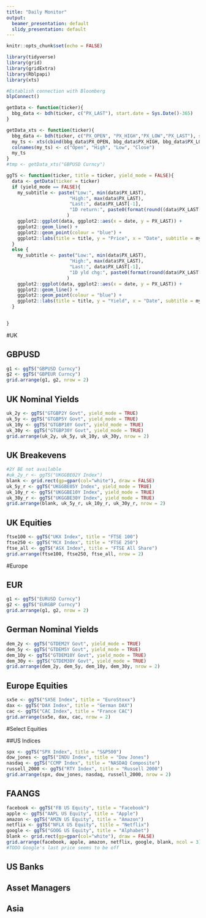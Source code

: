 ```yaml
---
title: "Daily Monitor"
output:
  beamer_presentation: default
  slidy_presentation: default
---
```


```r
knitr::opts_chunk$set(echo = FALSE)

library(tidyverse)
library(grid)
library(gridExtra)
library(Rblpapi)
library(xts)

#Establish connection with Bloomberg
blpConnect()

getData <- function(ticker){
  bbg_data <- bdh(ticker, c("PX_LAST"), start.date = Sys.Date()-365)
}

getData_xts <- function(ticker){
  bbg_data <- bdh(ticker, c("PX_OPEN", "PX_HIGH","PX_LOW","PX_LAST"), start.date = Sys.Date()-365)
  my_ts <- xts(cbind(bbg_data$PX_OPEN, bbg_data$PX_HIGH, bbg_data$PX_LOW, bbg_data$PX_LAST), order.by = bbg_data$date)
  colnames(my_ts) <- c("Open", "High", "Low", "Close")
  my_ts
}
#tmp <- getData_xts("GBPUSD Curncy")

ggTS <- function(ticker, title = ticker, yield_mode = FALSE){
  data <- getData(ticker = ticker)
  if (yield_mode == FALSE){
    my_subtitle <- paste("Low:", min(data$PX_LAST), 
                       "High:", max(data$PX_LAST), 
                       "Last:", data$PX_LAST[-1], 
                       "1D return:", paste0(format(round((data$PX_LAST[length(data$PX_LAST)] / data$PX_LAST[length(data$PX_LAST) - 1] - 1) * 100, 2), nsmall = 2), "%")
                      )
    ggplot2::ggplot(data, ggplot2::aes(x = date, y = PX_LAST)) +
    ggplot2::geom_line() +
    ggplot2::geom_point(colour = "blue") +
    ggplot2::labs(title = title, y = "Price", x = "Date", subtitle = my_subtitle)
  }
  else {
    my_subtitle <- paste("Low:", min(data$PX_LAST), 
                       "High:", max(data$PX_LAST), 
                       "Last:", data$PX_LAST[-1], 
                       "1D yld chg:", paste0(format(round(data$PX_LAST[length(data$PX_LAST)] - data$PX_LAST[length(data$PX_LAST)-1] , 2), nsmall = 3), "%")
                      )
    ggplot2::ggplot(data, ggplot2::aes(x = date, y = PX_LAST)) +
    ggplot2::geom_line() +
    ggplot2::geom_point(colour = "blue") +
    ggplot2::labs(title = title, y = "Yield", x = "Date", subtitle = my_subtitle)
  }
  

}
```


#UK

## GBPUSD

```r
g1 <- ggTS("GBPUSD Curncy")
g2 <- ggTS("GBPEUR Curncy")
grid.arrange(g1, g2, nrow = 2)

```

## UK Nominal Yields

```r
uk_2y <- ggTS("GTGBP2Y Govt", yield_mode = TRUE)
uk_5y <- ggTS("GTGBP5Y Govt", yield_mode = TRUE)
uk_10y <- ggTS("GTGBP10Y Govt", yield_mode = TRUE)
uk_30y <- ggTS("GTGBP30Y Govt", yield_mode = TRUE)
grid.arrange(uk_2y, uk_5y, uk_10y, uk_30y, nrow = 2)
```

## UK Breakevens
```r
#2Y BE not available
#uk_2y_r <- ggTS("UKGGBE02Y Index")
blank <- grid.rect(gp=gpar(col="white"), draw = FALSE)
uk_5y_r <- ggTS("UKGGBE05Y Index", yield_mode = TRUE)
uk_10y_r <- ggTS("UKGGBE10Y Index", yield_mode = TRUE)
uk_30y_r <- ggTS("UKGGBE30Y Index", yield_mode = TRUE)
grid.arrange(blank, uk_5y_r, uk_10y_r, uk_30y_r, nrow = 2)
```

## UK Equities
```r
ftse100 <- ggTS("UKX Index", title = "FTSE 100")
ftse250 <- ggTS("MCX Index", title = "FTSE 250")
ftse_all <- ggTS("ASX Index", title = "FTSE All Share")
grid.arrange(ftse100, ftse250, ftse_all, nrow = 2)
```

#Europe

## EUR

```r
g1 <- ggTS("EURUSD Curncy")
g2 <- ggTS("EURGBP Curncy")
grid.arrange(g1, g2, nrow = 2)
```

## German Nominal Yields

```r
dem_2y <- ggTS("GTDEM2Y Govt", yield_mode = TRUE)
dem_5y <- ggTS("GTDEM5Y Govt", yield_mode = TRUE)
dem_10y <- ggTS("GTDEM10Y Govt", yield_mode = TRUE)
dem_30y <- ggTS("GTDEM30Y Govt", yield_mode = TRUE)
grid.arrange(dem_2y, dem_5y, dem_10y, dem_30y, nrow = 2)
```

## Europe Equities
```r
sx5e <- ggTS("SX5E Index", title = "EuroStoxx")
dax <- ggTS("DAX Index", title = "German DAX")
cac <- ggTS("CAC Index", title = "France CAC")
grid.arrange(sx5e, dax, cac, nrow = 2)
```

#Select Equities

##US Indices
```r
spx <- ggTS("SPX Index", title = "S&P500")
dow_jones <- ggTS("INDU Index", title = "Dow Jones")
nasdaq <- ggTS("CCMP Index", title = "NASDAQ Composite")
russell_2000 <- ggTS("RTY Index", title = "Russell 2000")
grid.arrange(spx, dow_jones, nasdaq, russell_2000, nrow = 2)
```

## FAANGS
```r
facebook <- ggTS("FB US Equity", title = "Facebook")
apple <- ggTS("AAPL US Equity", title = "Apple")
amazon <- ggTS("AMZN US Equity", title = "Amazon")
netflix <- ggTS("NFLX US Equity", title = "Netflix")
google <- ggTS("GOOG US Equity", title = "Alphabet")
blank <- grid.rect(gp=gpar(col="white"), draw = FALSE)
grid.arrange(facebook, apple, amazon, netflix, google, blank, ncol = 3)
#TODO Google's last price seems to be off
```

## US Banks

## Asset Managers

## Asia
